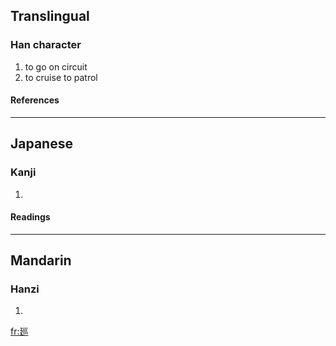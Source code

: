 {{see|巡}}

==Translingual==
===Han character===
{{Han char|rn=54|rad=廴|as=03|sn=6|four=|canj=弓大女女女 (NKVVV)}}
# to go on circuit
# to cruise to patrol
====References====
{{Han ref|kx=0352.291|dkj=09568|dj=0666.170|hdz=10403.100|uh=5EF5|ud=24309}}
----
==Japanese==
===Kanji===
{{ja-kanji|grade=|rs=廴03}}
# {{defn|Japanese}} 
====Readings====
{{ja-readings|on=[[じゅん]] (jun)|kun=}}
----
==Mandarin==
===Hanzi===
{{cmn-hanzi|pin=[[xún]] (xun2)|wg=hsün<sup>2</sup>}}
# {{defn|Mandarin}}

[[fr:廵]]